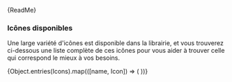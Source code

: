 

<Meta title="Introduction" />

<Markdown>{ReadMe}</Markdown>

### Icônes disponibles

Une large variété d'icônes est disponible dans la librairie, et vous trouverez ci-dessous une liste complète de ces icônes pour vous aider à trouver celle qui correspond le mieux à vos besoins.

<IconGallery>
  {Object.entries(Icons).map(([name, Icon]) => (
    <IconItem key={name} name={name}>
      <Icon />
    </IconItem>
  ))}
</IconGallery>
